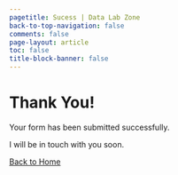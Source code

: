 ```yaml
---
pagetitle: Sucess | Data Lab Zone
back-to-top-navigation: false
comments: false
page-layout: article
toc: false
title-block-banner: false
---
```


```{=html5}
<!DOCTYPE html>
<html>
<body>
  <div class="container">
    <h1 class="text-center">Thank You!</h1>
    <div class="text-center">
      <p>Your form has been submitted successfully.</p>
      <p>I will be in touch with you soon.</p>
      <a href="/" class="btn btn-primary">Back to Home</a>
  </div>
</body>
</html>
```